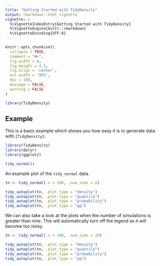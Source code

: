 ```yaml
---
title: "Getting Started with TidyDensity"
output: rmarkdown::html_vignette
vignette: >
  %\VignetteIndexEntry{Getting Started with TidyDensity}
  %\VignetteEngine{knitr::rmarkdown}
  %\VignetteEncoding{UTF-8}
---
```


```r
knitr::opts_chunk$set(
  collapse = TRUE,
  comment = "#>",  
  fig.width = 8,
  fig.height = 4.5,
  fig.align = 'center',
  out.width = '95%',
  dpi = 100,
  message = FALSE,
  warning = FALSE
)
```

```r
library(TidyDensity)
```

## Example

This is a basic example which shows you how easy it is to generate data with `{TidyDensity}`:

```r
library(TidyDensity)
library(dplyr)
library(ggplot2)

tidy_normal()
```

An example plot of the `tidy_normal` data.

```r
tn <- tidy_normal(.n = 100, .num_sims = 6)

tidy_autoplot(tn, .plot_type = "density")
tidy_autoplot(tn, .plot_type = "quantile")
tidy_autoplot(tn, .plot_type = "probability")
tidy_autoplot(tn, .plot_type = "qq")
```

We can also take a look at the plots when the number of simulations is greater than
nine. This will automatically turn off the legend as it will become too noisy.

```r
tn <- tidy_normal(.n = 100, .num_sims = 20)

tidy_autoplot(tn, .plot_type = "density")
tidy_autoplot(tn, .plot_type = "quantile")
tidy_autoplot(tn, .plot_type = "probability")
tidy_autoplot(tn, .plot_type = "qq")
```
